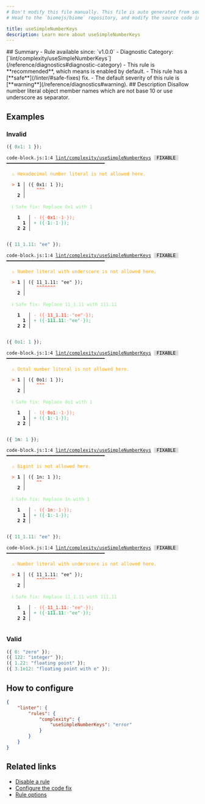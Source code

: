 ```yaml
---
# Don't modify this file manually. This file is auto generated from source, and you will lose your changes next time the website is built.
# Head to the `biomejs/biome` repository, and modify the source code in there.

title: useSimpleNumberKeys
description: Learn more about useSimpleNumberKeys
---
```


<Tabs>
<TabItem label="JavaScript (and super languages)" icon="seti:javascript">
## Summary
- Rule available since: `v1.0.0`
- Diagnostic Category: [`lint/complexity/useSimpleNumberKeys`](/reference/diagnostics#diagnostic-category)
- This rule is **recommended**, which means is enabled by default.
- This rule has a [**safe**](/linter/#safe-fixes) fix.
- The default severity of this rule is [**warning**](/reference/diagnostics#warning).
## Description
Disallow number literal object member names which are not base 10 or use underscore as separator.

## Examples

### Invalid

```js
({ 0x1: 1 });
```

<pre class="language-text"><code class="language-text">code-block.js:1:4 <a href="https://biomejs.dev/linter/rules/use-simple-number-keys">lint/complexity/useSimpleNumberKeys</a> <span style="color: #000; background-color: #ddd;"> FIXABLE </span> ━━━━━━━━━━━━━━━━━━━━━━━━━━━━━━━━━━━━<br /><br />  <strong><span style="color: Orange;">⚠</span></strong> <span style="color: Orange;">Hexadecimal number literal is not allowed here.</span><br />  <br />  <strong><span style="color: Tomato;">&gt;</span></strong> <strong>1 │ </strong>(&#123; 0x1: 1 &#125;);<br />   <strong>   │ </strong>   <strong><span style="color: Tomato;">^</span></strong><strong><span style="color: Tomato;">^</span></strong><strong><span style="color: Tomato;">^</span></strong><br />    <strong>2 │ </strong><br />  <br />  <strong><span style="color: lightgreen;">ℹ</span></strong> <span style="color: lightgreen;">Safe fix</span><span style="color: lightgreen;">: </span><span style="color: lightgreen;">Replace 0x1 with 1</span><br />  <br />    <strong>1</strong>  <strong> │ </strong><span style="color: Tomato;">-</span> <span style="color: Tomato;">(</span><span style="color: Tomato;">&#123;</span><span style="color: Tomato;"><span style="opacity: 0.8;">·</span></span><span style="color: Tomato;"><strong>0</strong></span><span style="color: Tomato;"><strong>x</strong></span><span style="color: Tomato;"><strong>1</strong></span><span style="color: Tomato;">:</span><span style="color: Tomato;"><span style="opacity: 0.8;">·</span></span><span style="color: Tomato;">1</span><span style="color: Tomato;"><span style="opacity: 0.8;">·</span></span><span style="color: Tomato;">&#125;</span><span style="color: Tomato;">)</span><span style="color: Tomato;">;</span><br />      <strong>1</strong><strong> │ </strong><span style="color: MediumSeaGreen;">+</span> <span style="color: MediumSeaGreen;">(</span><span style="color: MediumSeaGreen;">&#123;</span><span style="color: MediumSeaGreen;"><span style="opacity: 0.8;">·</span></span><span style="color: MediumSeaGreen;"><strong>1</strong></span><span style="color: MediumSeaGreen;">:</span><span style="color: MediumSeaGreen;"><span style="opacity: 0.8;">·</span></span><span style="color: MediumSeaGreen;">1</span><span style="color: MediumSeaGreen;"><span style="opacity: 0.8;">·</span></span><span style="color: MediumSeaGreen;">&#125;</span><span style="color: MediumSeaGreen;">)</span><span style="color: MediumSeaGreen;">;</span><br />    <strong>2</strong> <strong>2</strong><strong> │ </strong>  <br />  <br /></code></pre>

```js
({ 11_1.11: "ee" });
```

<pre class="language-text"><code class="language-text">code-block.js:1:4 <a href="https://biomejs.dev/linter/rules/use-simple-number-keys">lint/complexity/useSimpleNumberKeys</a> <span style="color: #000; background-color: #ddd;"> FIXABLE </span> ━━━━━━━━━━━━━━━━━━━━━━━━━━━━━━━━━━━━<br /><br />  <strong><span style="color: Orange;">⚠</span></strong> <span style="color: Orange;">Number literal with underscore is not allowed here.</span><br />  <br />  <strong><span style="color: Tomato;">&gt;</span></strong> <strong>1 │ </strong>(&#123; 11&#95;1.11: &quot;ee&quot; &#125;);<br />   <strong>   │ </strong>   <strong><span style="color: Tomato;">^</span></strong><strong><span style="color: Tomato;">^</span></strong><strong><span style="color: Tomato;">^</span></strong><strong><span style="color: Tomato;">^</span></strong><strong><span style="color: Tomato;">^</span></strong><strong><span style="color: Tomato;">^</span></strong><strong><span style="color: Tomato;">^</span></strong><br />    <strong>2 │ </strong><br />  <br />  <strong><span style="color: lightgreen;">ℹ</span></strong> <span style="color: lightgreen;">Safe fix</span><span style="color: lightgreen;">: </span><span style="color: lightgreen;">Replace 11&#95;1.11 with 111.11</span><br />  <br />    <strong>1</strong>  <strong> │ </strong><span style="color: Tomato;">-</span> <span style="color: Tomato;">(</span><span style="color: Tomato;">&#123;</span><span style="color: Tomato;"><span style="opacity: 0.8;">·</span></span><span style="color: Tomato;"><strong>1</strong></span><span style="color: Tomato;"><strong>1</strong></span><span style="color: Tomato;"><strong>&#95;</strong></span><span style="color: Tomato;"><strong>1</strong></span><span style="color: Tomato;"><strong>.</strong></span><span style="color: Tomato;"><strong>1</strong></span><span style="color: Tomato;"><strong>1</strong></span><span style="color: Tomato;">:</span><span style="color: Tomato;"><span style="opacity: 0.8;">·</span></span><span style="color: Tomato;">&quot;</span><span style="color: Tomato;">e</span><span style="color: Tomato;">e</span><span style="color: Tomato;">&quot;</span><span style="color: Tomato;"><span style="opacity: 0.8;">·</span></span><span style="color: Tomato;">&#125;</span><span style="color: Tomato;">)</span><span style="color: Tomato;">;</span><br />      <strong>1</strong><strong> │ </strong><span style="color: MediumSeaGreen;">+</span> <span style="color: MediumSeaGreen;">(</span><span style="color: MediumSeaGreen;">&#123;</span><span style="color: MediumSeaGreen;"><span style="opacity: 0.8;">·</span></span><span style="color: MediumSeaGreen;"><strong>1</strong></span><span style="color: MediumSeaGreen;"><strong>1</strong></span><span style="color: MediumSeaGreen;"><strong>1</strong></span><span style="color: MediumSeaGreen;"><strong>.</strong></span><span style="color: MediumSeaGreen;"><strong>1</strong></span><span style="color: MediumSeaGreen;"><strong>1</strong></span><span style="color: MediumSeaGreen;">:</span><span style="color: MediumSeaGreen;"><span style="opacity: 0.8;">·</span></span><span style="color: MediumSeaGreen;">&quot;</span><span style="color: MediumSeaGreen;">e</span><span style="color: MediumSeaGreen;">e</span><span style="color: MediumSeaGreen;">&quot;</span><span style="color: MediumSeaGreen;"><span style="opacity: 0.8;">·</span></span><span style="color: MediumSeaGreen;">&#125;</span><span style="color: MediumSeaGreen;">)</span><span style="color: MediumSeaGreen;">;</span><br />    <strong>2</strong> <strong>2</strong><strong> │ </strong>  <br />  <br /></code></pre>

```js
({ 0o1: 1 });
```

<pre class="language-text"><code class="language-text">code-block.js:1:4 <a href="https://biomejs.dev/linter/rules/use-simple-number-keys">lint/complexity/useSimpleNumberKeys</a> <span style="color: #000; background-color: #ddd;"> FIXABLE </span> ━━━━━━━━━━━━━━━━━━━━━━━━━━━━━━━━━━━━<br /><br />  <strong><span style="color: Orange;">⚠</span></strong> <span style="color: Orange;">Octal number literal is not allowed here.</span><br />  <br />  <strong><span style="color: Tomato;">&gt;</span></strong> <strong>1 │ </strong>(&#123; 0o1: 1 &#125;);<br />   <strong>   │ </strong>   <strong><span style="color: Tomato;">^</span></strong><strong><span style="color: Tomato;">^</span></strong><strong><span style="color: Tomato;">^</span></strong><br />    <strong>2 │ </strong><br />  <br />  <strong><span style="color: lightgreen;">ℹ</span></strong> <span style="color: lightgreen;">Safe fix</span><span style="color: lightgreen;">: </span><span style="color: lightgreen;">Replace 0o1 with 1</span><br />  <br />    <strong>1</strong>  <strong> │ </strong><span style="color: Tomato;">-</span> <span style="color: Tomato;">(</span><span style="color: Tomato;">&#123;</span><span style="color: Tomato;"><span style="opacity: 0.8;">·</span></span><span style="color: Tomato;"><strong>0</strong></span><span style="color: Tomato;"><strong>o</strong></span><span style="color: Tomato;"><strong>1</strong></span><span style="color: Tomato;">:</span><span style="color: Tomato;"><span style="opacity: 0.8;">·</span></span><span style="color: Tomato;">1</span><span style="color: Tomato;"><span style="opacity: 0.8;">·</span></span><span style="color: Tomato;">&#125;</span><span style="color: Tomato;">)</span><span style="color: Tomato;">;</span><br />      <strong>1</strong><strong> │ </strong><span style="color: MediumSeaGreen;">+</span> <span style="color: MediumSeaGreen;">(</span><span style="color: MediumSeaGreen;">&#123;</span><span style="color: MediumSeaGreen;"><span style="opacity: 0.8;">·</span></span><span style="color: MediumSeaGreen;"><strong>1</strong></span><span style="color: MediumSeaGreen;">:</span><span style="color: MediumSeaGreen;"><span style="opacity: 0.8;">·</span></span><span style="color: MediumSeaGreen;">1</span><span style="color: MediumSeaGreen;"><span style="opacity: 0.8;">·</span></span><span style="color: MediumSeaGreen;">&#125;</span><span style="color: MediumSeaGreen;">)</span><span style="color: MediumSeaGreen;">;</span><br />    <strong>2</strong> <strong>2</strong><strong> │ </strong>  <br />  <br /></code></pre>

```js
({ 1n: 1 });
```

<pre class="language-text"><code class="language-text">code-block.js:1:4 <a href="https://biomejs.dev/linter/rules/use-simple-number-keys">lint/complexity/useSimpleNumberKeys</a> <span style="color: #000; background-color: #ddd;"> FIXABLE </span> ━━━━━━━━━━━━━━━━━━━━━━━━━━━━━━━━━━━━<br /><br />  <strong><span style="color: Orange;">⚠</span></strong> <span style="color: Orange;">Bigint is not allowed here.</span><br />  <br />  <strong><span style="color: Tomato;">&gt;</span></strong> <strong>1 │ </strong>(&#123; 1n: 1 &#125;);<br />   <strong>   │ </strong>   <strong><span style="color: Tomato;">^</span></strong><strong><span style="color: Tomato;">^</span></strong><br />    <strong>2 │ </strong><br />  <br />  <strong><span style="color: lightgreen;">ℹ</span></strong> <span style="color: lightgreen;">Safe fix</span><span style="color: lightgreen;">: </span><span style="color: lightgreen;">Replace 1n with 1</span><br />  <br />    <strong>1</strong>  <strong> │ </strong><span style="color: Tomato;">-</span> <span style="color: Tomato;">(</span><span style="color: Tomato;">&#123;</span><span style="color: Tomato;"><span style="opacity: 0.8;">·</span></span><span style="color: Tomato;"><strong>1</strong></span><span style="color: Tomato;"><strong>n</strong></span><span style="color: Tomato;">:</span><span style="color: Tomato;"><span style="opacity: 0.8;">·</span></span><span style="color: Tomato;">1</span><span style="color: Tomato;"><span style="opacity: 0.8;">·</span></span><span style="color: Tomato;">&#125;</span><span style="color: Tomato;">)</span><span style="color: Tomato;">;</span><br />      <strong>1</strong><strong> │ </strong><span style="color: MediumSeaGreen;">+</span> <span style="color: MediumSeaGreen;">(</span><span style="color: MediumSeaGreen;">&#123;</span><span style="color: MediumSeaGreen;"><span style="opacity: 0.8;">·</span></span><span style="color: MediumSeaGreen;"><strong>1</strong></span><span style="color: MediumSeaGreen;">:</span><span style="color: MediumSeaGreen;"><span style="opacity: 0.8;">·</span></span><span style="color: MediumSeaGreen;">1</span><span style="color: MediumSeaGreen;"><span style="opacity: 0.8;">·</span></span><span style="color: MediumSeaGreen;">&#125;</span><span style="color: MediumSeaGreen;">)</span><span style="color: MediumSeaGreen;">;</span><br />    <strong>2</strong> <strong>2</strong><strong> │ </strong>  <br />  <br /></code></pre>

```js
({ 11_1.11: "ee" });
```

<pre class="language-text"><code class="language-text">code-block.js:1:4 <a href="https://biomejs.dev/linter/rules/use-simple-number-keys">lint/complexity/useSimpleNumberKeys</a> <span style="color: #000; background-color: #ddd;"> FIXABLE </span> ━━━━━━━━━━━━━━━━━━━━━━━━━━━━━━━━━━━━<br /><br />  <strong><span style="color: Orange;">⚠</span></strong> <span style="color: Orange;">Number literal with underscore is not allowed here.</span><br />  <br />  <strong><span style="color: Tomato;">&gt;</span></strong> <strong>1 │ </strong>(&#123; 11&#95;1.11: &quot;ee&quot; &#125;);<br />   <strong>   │ </strong>   <strong><span style="color: Tomato;">^</span></strong><strong><span style="color: Tomato;">^</span></strong><strong><span style="color: Tomato;">^</span></strong><strong><span style="color: Tomato;">^</span></strong><strong><span style="color: Tomato;">^</span></strong><strong><span style="color: Tomato;">^</span></strong><strong><span style="color: Tomato;">^</span></strong><br />    <strong>2 │ </strong><br />  <br />  <strong><span style="color: lightgreen;">ℹ</span></strong> <span style="color: lightgreen;">Safe fix</span><span style="color: lightgreen;">: </span><span style="color: lightgreen;">Replace 11&#95;1.11 with 111.11</span><br />  <br />    <strong>1</strong>  <strong> │ </strong><span style="color: Tomato;">-</span> <span style="color: Tomato;">(</span><span style="color: Tomato;">&#123;</span><span style="color: Tomato;"><span style="opacity: 0.8;">·</span></span><span style="color: Tomato;"><strong>1</strong></span><span style="color: Tomato;"><strong>1</strong></span><span style="color: Tomato;"><strong>&#95;</strong></span><span style="color: Tomato;"><strong>1</strong></span><span style="color: Tomato;"><strong>.</strong></span><span style="color: Tomato;"><strong>1</strong></span><span style="color: Tomato;"><strong>1</strong></span><span style="color: Tomato;">:</span><span style="color: Tomato;"><span style="opacity: 0.8;">·</span></span><span style="color: Tomato;">&quot;</span><span style="color: Tomato;">e</span><span style="color: Tomato;">e</span><span style="color: Tomato;">&quot;</span><span style="color: Tomato;"><span style="opacity: 0.8;">·</span></span><span style="color: Tomato;">&#125;</span><span style="color: Tomato;">)</span><span style="color: Tomato;">;</span><br />      <strong>1</strong><strong> │ </strong><span style="color: MediumSeaGreen;">+</span> <span style="color: MediumSeaGreen;">(</span><span style="color: MediumSeaGreen;">&#123;</span><span style="color: MediumSeaGreen;"><span style="opacity: 0.8;">·</span></span><span style="color: MediumSeaGreen;"><strong>1</strong></span><span style="color: MediumSeaGreen;"><strong>1</strong></span><span style="color: MediumSeaGreen;"><strong>1</strong></span><span style="color: MediumSeaGreen;"><strong>.</strong></span><span style="color: MediumSeaGreen;"><strong>1</strong></span><span style="color: MediumSeaGreen;"><strong>1</strong></span><span style="color: MediumSeaGreen;">:</span><span style="color: MediumSeaGreen;"><span style="opacity: 0.8;">·</span></span><span style="color: MediumSeaGreen;">&quot;</span><span style="color: MediumSeaGreen;">e</span><span style="color: MediumSeaGreen;">e</span><span style="color: MediumSeaGreen;">&quot;</span><span style="color: MediumSeaGreen;"><span style="opacity: 0.8;">·</span></span><span style="color: MediumSeaGreen;">&#125;</span><span style="color: MediumSeaGreen;">)</span><span style="color: MediumSeaGreen;">;</span><br />    <strong>2</strong> <strong>2</strong><strong> │ </strong>  <br />  <br /></code></pre>

### Valid

```js
({ 0: "zero" });
({ 122: "integer" });
({ 1.22: "floating point" });
({ 3.1e12: "floating point with e" });
```

## How to configure
```json title="biome.json"
{
	"linter": {
		"rules": {
			"complexity": {
				"useSimpleNumberKeys": "error"
			}
		}
	}
}

```
## Related links

- [Disable a rule](/linter/#disable-a-rule)
- [Configure the code fix](/linter#configure-the-code-fix)
- [Rule options](/linter/#rule-options)

</TabItem>
</Tabs>

